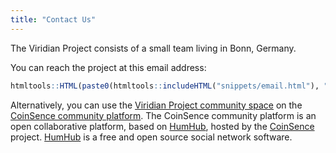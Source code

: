 ```yaml
---
title: "Contact Us"
---
```


The Viridian Project consists of a small team living in Bonn, Germany.

You can reach the project at this email address:
```r
htmltools::HTML(paste0(htmltools::includeHTML("snippets/email.html"), "."))
```

Alternatively, you can use the
[Viridian Project community space](https://community.coinsence.org/s/viridian-project)
on the [CoinSence community platform](https://community.coinsence.org).
The CoinSence community platform is an open collaborative platform, based on
[HumHub](https://www.humhub.org), hosted by the [CoinSence](http://coinsence.org/)
project. [HumHub](https://www.humhub.org) is a free and open source social network
software.
